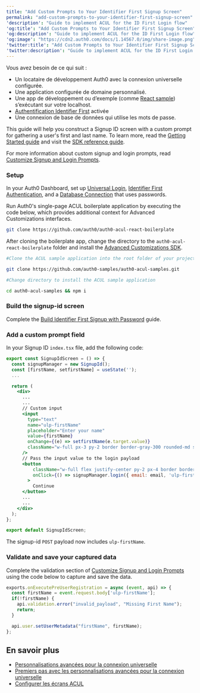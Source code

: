 ```yaml
---
title: "Add Custom Prompts to Your Identifier First Signup Screen"
permalink: "add-custom-prompts-to-your-identifier-first-signup-screen"
'description': "Guide to implement ACUL for the ID First Login flow"
'og:title': "Add Custom Prompts to Your Identifier First Signup Screen"
'og:description': "Guide to implement ACUL for the ID First Login flow"
'og:image': "https://cdn2.auth0.com/docs/1.14567.0/img/share-image.png"
'twitter:title': "Add Custom Prompts to Your Identifier First Signup Screen"
'twitter:description': "Guide to implement ACUL for the ID First Login flow"
---
```


<Card title="Avant de commencer">

Vous avez besoin de ce qui suit :

* Un locataire de développement Auth0 avec la connexion universelle configurée.
* Une application configurée de domaine personnalisé.
* Une app de développement ou d’exemple (comme [React sample](https://auth0.com/docs/quickstart/spa/react)) s’exécutant sur votre localhost.
* [Authentification Identifier First](/docs/fr-ca/authenticate/login/auth0-universal-login/identifier-first) activée
* Une connexion de base de données qui utilise les mots de passe.

</Card>

This guide will help you construct a Signup ID screen with a custom prompt for gathering a user's first and last name. To learn more, read the [Getting Started guide](/docs/fr-ca/customize/login-pages/advanced-customizations/getting-started) and visit the [SDK reference guide](/docs/fr-ca/customize/login-pages/advanced-customizations/getting-started/sdk-quickstart).

For more information about custom signup and login prompts, read [Customize Signup and Login Prompts](/docs/fr-ca/customize/login-pages/universal-login/customize-signup-and-login-prompts#validate-and-save-captured-data).

### Setup

In your <Tooltip href="/docs/docs/fr-ca/glossary?term=auth0-dashboard" tip="Auth0 Dashboard
Principal produit d’Auth0 pour configurer vos services." cta="Voir le glossaire">Auth0 Dashboard</Tooltip>, set up [Universal Login](/docs/fr-ca/authenticate/login/auth0-universal-login/universal-login-vs-classic-login/universal-experience), [Identifier First Authentication](/docs/fr-ca/authenticate/login/auth0-universal-login/identifier-first), and a [Database Connection](/docs/fr-ca/get-started/applications/set-up-database-connections) that uses passwords.

Run Auth0's single-page ACUL boilerplate application by executing the code below, which provides additional context for Advanced Customizations interfaces.

```bash lines
git clone https://github.com/auth0/auth0-acul-react-boilerplate
```

After cloning the boilerplate app, change the directory to the `auth0-acul-react-boilerplate` folder and install the [Advanced Customizations SDK](/docs/fr-ca/customize/login-pages/advanced-customizations/getting-started/sdk-quickstart).

```bash lines
#Clone the ACUL sample application into the root folder of your project

git clone https://github.com/auth0-samples/auth0-acul-samples.git

#Change directory to install the ACUL sample application 

cd auth0-acul-samples && npm i
```

### Build the signup-id screen

Complete the [Build Identifier First Signup with Password](/docs/fr-ca/customize/login-pages/advanced-customizations/build-user-flows/id-first-signup) guide.

### Add a custom prompt field

In your Signup ID `index.tsx` file, add the following code:



<Accordion title="Add Custom Prompts">

```jsx lines expandable
export const SignupIdScreen = () => {
  const signupManager = new SignupId();
  const [firstName, setfirstName] = useState('');
  ...

  return (
    <div>
      ...
      ...
      // Custom input
	  <input
		type="text"
        name="ulp-firstName"
        placeholder="Enter your name"
        value={firstName}
        onChange={(e) => setfirstName(e.target.value)}
        className="w-full px-3 py-2 border border-gray-300 rounded-md shadow-sm placeholder-gray-400 focus:outline-none focus:ring-2 focus:ring-blue-500 focus:border-blue-500"
      />
      // Pass the input value to the login payload
      <button 
          className="w-full flex justify-center py-2 px-4 border border-transparent rounded-md shadow-sm text-sm font-medium text-black bg-blue-600 hover:bg-blue-700 focus:outline-none focus:ring-2 focus:ring-offset-2 focus:ring-blue-500"
          onClick={() => signupManager.login({ email: email, 'ulp-firstname':  firstName})}
        >
          Continue
      </button>
      ...
      ...
    </div>
  );
};

export default SignupIdScreen;
```

</Accordion>

The signup-id `POST` payload now includes `ulp-firstName`.

### Validate and save your captured data

Complete the validation section of [Customize Signup and Login Prompts](/docs/fr-ca/customize/login-pages/universal-login/customize-signup-and-login-prompts#validate-and-save-captured-data) using the code below to capture and save the data.

```js lines
exports.onExecutePreUserRegistration = async (event, api) => {
  const firstName = event.request.body['ulp-firstName'];
  if(!firstName) {
    api.validation.error("invalid_payload", "Missing First Name");
    return;
  }

  api.user.setUserMetadata("firstName", firstName);
};
```

## En savoir plus

* [Personnalisations avancées pour la connexion universelle](/docs/fr-ca/customize/login-pages/advanced-customizations)
* [Premiers pas avec les personnalisations avancées pour la connexion universelle](/docs/fr-ca/customize/login-pages/advanced-customizations/getting-started)
* [Configurer les écrans ACUL](/docs/fr-ca/customize/login-pages/advanced-customizations/getting-started/configure-acul-screens)